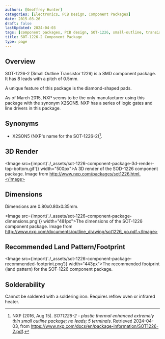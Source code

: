 ```yaml
---
authors: [Geoffrey Hunter]
categories: [Electronics, PCB Design, Component Packages]
date: 2015-03-26
draft: false
lastUpdated: 2024-04-03
tags: [component packages, PCB design, SOT-1226, small-outline, transistor]
title: SOT-1226-2 Component Package
type: page
---
```



## Overview

SOT-1226-2 (Small Outline Transistor 1226) is a SMD component package. It has 8 leads with a pitch of 0.5mm.

A unique feature of this package is the diamond-shaped pads.

As of March 2015, NXP seems to be the only manufacturer using this package with the synonym X2SON5. NXP has a series of logic gates and line drivers in this package.

## Synonyms

* X2SON5 (NXP's name for the SOT-1226-2)[^nxp-sot-1226-2-ds].

## 3D Render

<Image src={import('./_assets/sot-1226-component-package-3d-render-top-bottom.gif')} width="500px">A 3D render of the SOD-1226 component package. Image from http://www.nxp.com/packages/sot1226.html.</Image>

## Dimensions

Dimensions are 0.80x0.80x0.35mm.

<Image src={import('./_assets/sot-1226-component-package-dimensions.png')} width="481px">The dimensions of the SOT-1226 component package. Image from http://www.nxp.com/documents/outline_drawing/sot1226_po.pdf.</Image>

## Recommended Land Pattern/Footprint

<Image src={import('./_assets/sot-1226-component-package-recommended-footprint.png')} width="443px">The recommended footprint (land pattern) for the SOT-1226 component package.</Image>

## Solderability

Cannot be soldered with a soldering iron. Requires reflow oven or infrared heater.

[^nxp-sot-1226-2-ds]: NXP (2016, Aug 15). _SOT1226-2 - plastic thermal enhanced extremely thin small outline package; no leads; 5 terminals_. Retrieved 2024-04-03, from https://www.nxp.com/docs/en/package-information/SOT1226-2.pdf.

